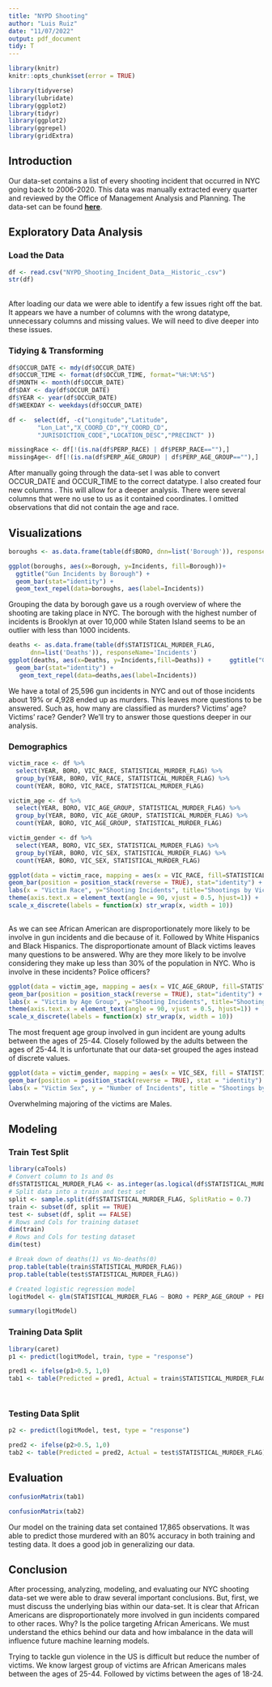---
title: "NYPD Shooting"
author: "Luis Ruiz"
date: "11/07/2022"
output: pdf_document
tidy: T
---

```{r setup, include=FALSE}
library(knitr)
knitr::opts_chunk$set(error = TRUE)
```

```{r packages, eval=T, message=FALSE, warning=FALSE, include=F}
library(tidyverse)
library(lubridate)
library(ggplot2)
library(tidyr)
library(ggplot2)
library(ggrepel)
library(gridExtra)
```

## Introduction

Our data-set contains a list of every shooting incident that occurred in NYC going back to 2006-2020. This data was manually extracted every quarter and reviewed by the Office of Management Analysis and Planning. The data-set can be found [**here**](https://catalog.data.gov/dataset/nypd-shooting-incident-data-historic).

## Exploratory Data Analysis

### Load the Data

```{r Import data, message=FALSE, warning=FALSE}
df <- read.csv("NYPD_Shooting_Incident_Data__Historic_.csv")
str(df)

```

\
After loading our data we were able to identify a few issues right off the bat. It appears we have a number of columns with the wrong datatype, unnecessary columns and missing values. We will need to dive deeper into these issues.

### Tidying & Transforming

```{r converting & omitting columns}
df$OCCUR_DATE <- mdy(df$OCCUR_DATE)
df$OCCUR_TIME <- format(df$OCCUR_TIME, format="%H:%M:%S")
df$MONTH <- month(df$OCCUR_DATE)
df$DAY <- day(df$OCCUR_DATE)
df$YEAR <- year(df$OCCUR_DATE)
df$WEEKDAY <- weekdays(df$OCCUR_DATE)

df <-  select(df, -c("Longitude","Latitude",
        "Lon_Lat","X_COORD_CD","Y_COORD_CD", 
        "JURISDICTION_CODE","LOCATION_DESC","PRECINCT" ))

```

```{r missing values}
missingRace <- df[!(is.na(df$PERP_RACE) | df$PERP_RACE==""),]
missingAge<- df[!(is.na(df$PERP_AGE_GROUP) | df$PERP_AGE_GROUP==""),]


```

After manually going through the data-set I was able to convert OCCUR_DATE and OCCUR_TIME to the correct datatype. I also created four new columns . This will allow for a deeper analysis. There were several columns that were no use to us as it contained coordinates. I omitted observations that did not contain the age and race.

## Visualizations

```{r echo=TRUE, message=FALSE, warning=FALSE}
boroughs <- as.data.frame(table(df$BORO, dnn=list('Borough')), responseName='Incidents')

ggplot(boroughs, aes(x=Borough, y=Incidents, fill=Borough))+ 
  ggtitle("Gun Incidents by Borough") +
  geom_bar(stat="identity") +
  geom_text_repel(data=boroughs, aes(label=Incidents))
```

Grouping the data by borough gave us a rough overview of where the shooting are taking place in NYC. The borough with the highest number of incidents is Brooklyn at over 10,000 while Staten Island seems to be an outlier with less than 1000 incidents.

```{r Gun incident considered murder}
deaths <- as.data.frame(table(df$STATISTICAL_MURDER_FLAG,
      dnn=list('Deaths')), responseName='Incidents')
ggplot(deaths, aes(x=Deaths, y=Incidents,fill=Deaths)) +     ggtitle("Gun Incidents & Deaths") +
  geom_bar(stat="identity") + 
   geom_text_repel(data=deaths,aes(label=Incidents))
```

We have a total of 25,596 gun incidents in NYC and out of those incidents about 19% or 4,928 ended up as murders. This leaves more questions to be answered. Such as, how many are classified as murders? Victims' age? Victims' race? Gender? We'll try to answer those questions deeper in our analysis.

### Demographics

```{r Data Demographics, echo=TRUE, message=FALSE, warning=FALSE}

victim_race <- df %>%
  select(YEAR, BORO, VIC_RACE, STATISTICAL_MURDER_FLAG) %>%
  group_by(YEAR, BORO, VIC_RACE, STATISTICAL_MURDER_FLAG) %>%
  count(YEAR, BORO, VIC_RACE, STATISTICAL_MURDER_FLAG)

victim_age <- df %>%
  select(YEAR, BORO, VIC_AGE_GROUP, STATISTICAL_MURDER_FLAG) %>%
  group_by(YEAR, BORO, VIC_AGE_GROUP, STATISTICAL_MURDER_FLAG) %>%
  count(YEAR, BORO, VIC_AGE_GROUP, STATISTICAL_MURDER_FLAG)

victim_gender <- df %>%
  select(YEAR, BORO, VIC_SEX, STATISTICAL_MURDER_FLAG) %>%
  group_by(YEAR, BORO, VIC_SEX, STATISTICAL_MURDER_FLAG) %>%
  count(YEAR, BORO, VIC_SEX, STATISTICAL_MURDER_FLAG)


```

```{r Victim by Race, echo=TRUE}

ggplot(data = victim_race, mapping = aes(x = VIC_RACE, fill=STATISTICAL_MURDER_FLAG, y=n)) +
geom_bar(position = position_stack(reverse = TRUE), stat="identity") +
labs(x = "Victim Race", y="Shooting Incidents", title="Shootings by Victim Race in NYC") +
theme(axis.text.x = element_text(angle = 90, vjust = 0.5, hjust=1)) +
scale_x_discrete(labels = function(x) str_wrap(x, width = 10))
  

```

As we can see African American are disproportionately more likely to be involve in gun incidents and die because of it. Followed by White Hispanics and Black Hispanics. The disproportionate amount of Black victims leaves many questions to be answered. Why are they more likely to be involve considering they make up less than 30% of the population in NYC. Who is involve in these incidents? Police officers?

```{r}
ggplot(data = victim_age, mapping = aes(x = VIC_AGE_GROUP, fill=STATISTICAL_MURDER_FLAG, y=n)) +
geom_bar(position = position_stack(reverse = TRUE), stat="identity") +
labs(x = "Victim by Age Group", y="Shooting Incidents", title="Shootings by Victim Age Group in NYC") +
theme(axis.text.x = element_text(angle = 90, vjust = 0.5, hjust=1)) +
scale_x_discrete(labels = function(x) str_wrap(x, width = 10))
```

The most frequent age group involved in gun incident are young adults between the ages of 25-44. Closely followed by the adults between the ages of 25-44. It is unfortunate that our data-set grouped the ages instead of discrete values.

```{r}
ggplot(data = victim_gender, mapping = aes(x = VIC_SEX, fill = STATISTICAL_MURDER_FLAG, y = n)) +
geom_bar(position = position_stack(reverse = TRUE), stat = "identity") +
labs(x = "Victim Sex", y = "Number of Incidents", title = "Shootings by Victim Gender in NYC") 
```

Overwhelming majoring of the victims are Males.\

## Modeling

### Train Test Split

```{r Split dataset}
library(caTools)
# Convert column to 1s and 0s 
df$STATISTICAL_MURDER_FLAG <- as.integer(as.logical(df$STATISTICAL_MURDER_FLAG))
# Split data into a train and test set
split <- sample.split(df$STATISTICAL_MURDER_FLAG, SplitRatio = 0.7)
train <- subset(df, split == TRUE)
test <- subset(df, split == FALSE)
# Rows and Cols for training dataset
dim(train)
# Rows and Cols for testing dataset
dim(test)

# Break down of deaths(1) vs No-deaths(0)
prop.table(table(train$STATISTICAL_MURDER_FLAG))
prop.table(table(test$STATISTICAL_MURDER_FLAG))
```

```{r}
# Created logistic regression model
logitModel <- glm(STATISTICAL_MURDER_FLAG ~ BORO + PERP_AGE_GROUP + PERP_SEX + PERP_RACE + VIC_AGE_GROUP + VIC_SEX + VIC_RACE,  data=train, family="binomial")

```

```{r}
summary(logitModel)
```

### Training Data Split

```{r message=FALSE, warning=FALSE}
library(caret)
p1 <- predict(logitModel, train, type = "response")

pred1 <- ifelse(p1>0.5, 1,0)
tab1 <- table(Predicted = pred1, Actual = train$STATISTICAL_MURDER_FLAG)




```

### Testing Data Split

```{r message=FALSE, warning=FALSE}

p2 <- predict(logitModel, test, type = "response")

pred2 <- ifelse(p2>0.5, 1,0)
tab2 <- table(Predicted = pred2, Actual = test$STATISTICAL_MURDER_FLAG)


```

## Evaluation

```{r}
confusionMatrix(tab1)

```

```{r message=FALSE, warning=FALSE}
confusionMatrix(tab2)
```

Our model on the training data set contained 17,865 observations. It was able to predict those murdered with an 80% accuracy in both training and testing data. It does a good job in generalizing our data.

## Conclusion

After processing, analyzing, modeling, and evaluating our NYC shooting data-set we were able to draw several important conclusions. But, first, we must discuss the underlying bias within our data-set. It is clear that African Americans are disproportionately more involved in gun incidents compared to other races. Why? Is the police targeting African Americans. We must understand the ethics behind our data and how imbalance in the data will influence future machine learning models.

Trying to tackle gun violence in the US is difficult but reduce the number of victims. We know largest group of victims are African Americans males between the ages of 25-44. Followed by victims between the ages of 18-24.
